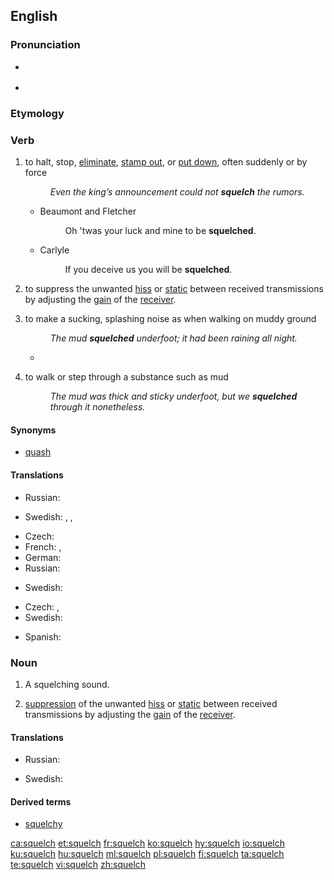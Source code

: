 ==English==

===Pronunciation===
* {{a|UK}} {{IPA|/ˈskwɛltʃ/|lang=en}}
* {{rhymes|ɛltʃ|lang=en}}

===Etymology===
{{rfe|lang=en}}

===Verb===
{{en-verb|es}}

# {{context|transitive|US|lang=en}} to halt, stop, [[eliminate]], [[stamp out]], or [[put down]], often suddenly or by force
#: ''Even the king’s announcement could not '''squelch''' the rumors.''
#* Beaumont and Fletcher
#*: Oh 'twas your luck and mine to be '''squelched'''.
#* Carlyle
#*: If you deceive us you will be '''squelched'''.
# {{context|transitive|radio technology|lang=en}} to suppress the unwanted [[hiss]] or [[static]] between received transmissions by adjusting the [[gain]] of the [[receiver]].
# {{context|intransitive|British|lang=en}} to make a sucking, splashing noise as when walking on muddy ground
#: ''The mud '''squelched''' underfoot; it had been raining all night.''
#* {{RQ:Wodehouse Offing|XVI|[After they both fell into the lake.] Reaching the mainland some moments later and '''squelching''' back to the house, accompanied by Bobbie, like a couple of Napoleons '''squelching''' back from Moscow, [...]}}
# {{context|intransitive|British|lang=en}} to walk or step through a substance such as mud
#: ''The mud was thick and sticky underfoot, but we '''squelched''' through it nonetheless.''

====Synonyms====
* {{sense|to halt}} [[quash]]

====Translations====
{{trans-top|to halt, stop, eliminate}}
* Russian: {{t+|ru|уничтожа́ть}}
{{trans-mid}}
* Swedish: {{t+|sv|hejda}}, {{t+|sv|hindra}}, {{t+|sv|stoppa}}
{{trans-bottom}}

{{trans-top|radio technology: suppress hiss or static}}
{{trans-mid}}
{{trans-bottom}}

{{trans-top|to make a sucking, splashing noise}}
* Czech: {{t|cs|čvachtat}}
* French: {{t|fr|faire floc floc}}, {{t|fr|faire flip-flap}}
* German: {{t+|de|matschen}}
* Russian: {{t+|ru|хлюпать}}
{{trans-mid}}
* Swedish: {{t+|sv|klafsa}}
{{trans-bottom}}

{{trans-top|to walk or step through a substance such as a mud}}
* Czech: {{t|cs|čvachtat se|impf}}, {{t|cs|rochnit se|impf}}
* Swedish: {{t+|sv|klafsa}}
{{trans-mid}}
{{trans-bottom}}
{{checktrans-top}}
* Spanish: {{t+check|es|chapotear}}
{{checktrans-bottom}}

===Noun===
{{en-noun|squelches}}

# A squelching sound.
# {{context|radio technology|lang=en}} [[suppression]] of the unwanted [[hiss]] or [[static]] between received transmissions by adjusting the [[gain]] of the [[receiver]].

====Translations====
{{trans-top|A squelching sound}}
* Russian: {{t+|ru|хлюпанье|n}}
{{trans-mid}}
* Swedish: {{t|sv|klafs}}
{{trans-bottom}}

====Derived terms====
* [[squelchy]]

[[ca:squelch]]
[[et:squelch]]
[[fr:squelch]]
[[ko:squelch]]
[[hy:squelch]]
[[io:squelch]]
[[ku:squelch]]
[[hu:squelch]]
[[ml:squelch]]
[[pl:squelch]]
[[fi:squelch]]
[[ta:squelch]]
[[te:squelch]]
[[vi:squelch]]
[[zh:squelch]]